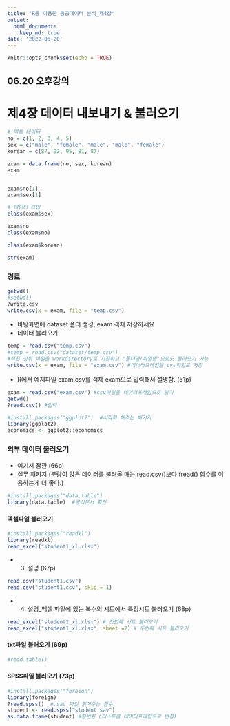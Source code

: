 ```yaml
---
title: "R을 이용한 공공데이터 분석_제4장"
output:
  html_document:
    keep_md: true
date: '2022-06-20'
---
```


```r
knitr::opts_chunk$set(echo = TRUE)
```
06.20 오후강의
-
# 제4장 데이터 내보내기 & 불러오기
```r
# 엑셀 데이터
no = c(1, 2, 3, 4, 5)
sex = c("male", "female", "male", "male", "female")
korean = c(87, 92, 95, 81, 87)

exam = data.frame(no, sex, korean)
exam


exam$no[1]
exam$sex[1]

# 데이터 타입
class(exam$sex)

exam$no
class(exam$no)

class(exam$korean)

str(exam)
```
### 경로
```r
getwd()
#setwd()
?write.csv
write.csv(x = exam, file = "temp.csv")
```
- 바탕화면에 dataset 폴더 생성, exam 객체 저장하세요
- 데이터 불러오기
```r
temp = read.csv("temp.csv")
#temp = read.csv("dataset/temp.csv") 
#직전 상위 파일을 workdirectory로 지정하고 "폴더명/파일명"으로도 불러오기 가능
write.csv(x = exam, file = "exam.csv") #데이터프레임을 cvs파일로 저장
```
- R에서 예제파일 exam.csv를 객체 exam으로 입력해서 설명함. (51p)
```r
exam = read.csv("exam.csv") #csv파일을 데이터프레임으로 읽기
getwd()
?read.csv() #입력
```

```r
#install.packages("ggplot2")  #시각화 해주는 패키지
library(ggplot2)
economics <- ggplot2::economics
```

### 외부 데이터 불러오기

- 여기서 잠깐 (66p)
- 실무 패키지 (분량이 많은 데이터를 불러올 때는 read.csv()보다 fread() 함수를 이용하는게 더 좋다.)
```r
#install.packages("data.table")
library(data.table)  #공식문서 확인
```

#### 엑셀파일 불러오기

```r
#install.packages("readxl")
library(readxl)
read_excel("student1_xl.xlsx")
```

- (3) 설명 (67p)
```r
read.csv("student1.csv")
read.csv("student1.csv", skip = 1)
```

- (4) 설명_엑셀 파일에 있는 복수의 시트에서 특정시트 불러오기 (68p)
```r
read_excel("student1_xl.xlsx") # 첫번째 시트 불러오기
read_excel("student1_xl.xlsx", sheet =2) # 두번째 시트 불러오기
```
#### txt파일 불러오기 (69p)

```r
#read.table()
```

#### SPSS파일 불러오기 (73p)
```r
#install.packages("foreign")
library(foreign)
?read.spss()  #.sav 파일 읽어주는 함수
student <- read.spss("student.sav")
as.data.frame(student) #형변환 (리스트를 데이터프레임으로 변경)
```